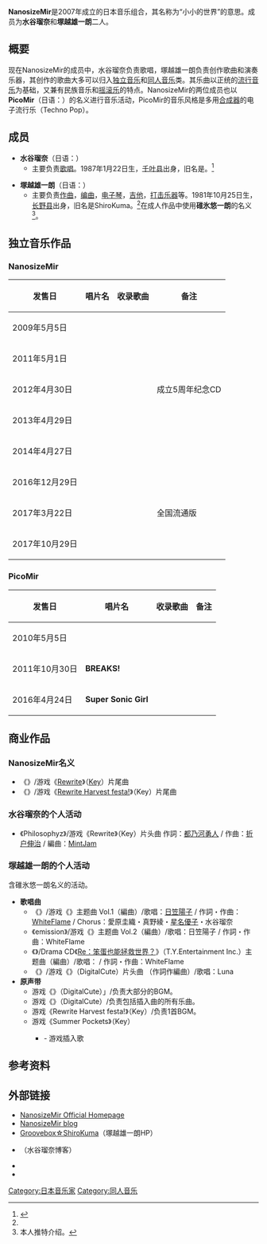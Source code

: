 {{Infobox Musician
| Name = NanosizeMir
| Background = group_or_band
| Origin = {{JPN}}
| Genre = [[流行音乐|流行音乐]]
| Years_active = 2007年 -
| URL = [http://nanosizemir.com NanosizeMir Official Homepage]
| Current_members = 水谷瑠奈<br/>塚越雄一朗

}}
'''NanosizeMir'''是2007年成立的日本音乐组合，其名称为“小小的世界”的意思。成员为'''水谷瑠奈'''和'''塚越雄一朗'''二人。

== 概要 ==
现在NanosizeMir的成员中，水谷瑠奈负责歌唱，塚越雄一朗负责创作歌曲和演奏乐器，其创作的歌曲大多可以归入[[独立音乐|独立音乐]]和[[同人音乐|同人音乐]]类。其乐曲以正统的[[流行_(音乐类型)|流行音乐]]为基础，又兼有民族音乐和[[摇滚乐|摇滚乐]]的特点。NanosizeMir的两位成员也以'''PicoMir'''（日语：{{lang|ja|ピコミール}}）的名义进行音乐活动，PicoMir的音乐风格是多用[[合成器|合成器]]的电子流行乐（Techno Pop）。

== 成员 ==
* '''水谷瑠奈'''（日语：{{lang|ja|水谷瑠奈}}）
** 主要负责[[歌唱|歌唱]]。1987年1月22日生，[[千叶县|千叶县]]出身，旧名是{{lang|ja|さくらまみ}}。<ref name=profile>{{Cite web|date=|url=http://nanosizemir.com/profile.html|title=NanosizeMirのProfileページ|publisher=|accessdate=2011-12-17|archive-url=https://web.archive.org/web/20120308142307/http://nanosizemir.com/profile.html|archive-date=2012-03-08|dead-url=yes}}</ref>

* '''塚越雄一朗'''（日语：{{lang|ja|塚越雄一朗}}）
** 主要负责[[作曲|作曲]]，[[编曲|编曲]]，[[电子琴|电子琴]]，[[吉他|吉他]]，[[打击乐器|打击乐器]]等。1981年10月25日生，[[长野县|长野县]]出身，旧名是ShiroKuma。<ref name=profile/>在成人作品中使用'''碓氷悠一朗'''的名义<ref>本人推特介绍。</ref>。

== 独立音乐作品 ==
=== NanosizeMir ===
{|class="wikitable" style="font-size:small"
|-
!发售日!!唱片名!!收录歌曲!!备注
|-
| 2009年5月5日
| {{lang|ja|'''小さなせかい'''}}
| <div class="NavFrame collapsed" style="clear:both;border:0;">
<div class="NavHead" style="text-align:left;"></div>
<div class="NavContent" style="text-align:left;">
{{lang|ja|
# オープニング<br/>
# 愛しき我が子よ<br/>
# 青空の記憶<br/>
# 採れたてトマトの唄<br/>
# 絶対視点<br/>
# 水谷瑠奈の憂鬱な一時<br/>
# ぱらぱっぱ現代<br/>
# 秋風吹く坂道で<br/>
# きみは風<br/>
# 小さなせかい<br/>
# 梅雨前線<br/>
# エンディング<br/>
# ???
}}
</div></div>
|
|-
| 2011年5月1日
| {{lang|ja|'''星ノ唄'''}}
| <div class="NavFrame collapsed" style="clear:both;border:0;">
<div class="NavHead" style="text-align:left;"></div>
<div class="NavContent" style="text-align:left;">
{{lang|ja|
# オープニング
# 星ノ唄
# すべての晴れ上がり
# 熱夏の台風
# 心のアクマ
# 親子兎とお空の月
# NanosizeMirのレコーディング日和
# ひとやすみ
# Dawn
# 僕らの宇宙旅行
# 流星
# エンディング
}}
</div></div>
|
|-
| 2012年4月30日
| {{lang|ja|'''ShiroKumaCollection'''}}
| <div class="NavFrame collapsed" style="clear:both;border:0;">
<div class="NavHead" style="text-align:left;"></div>
<div class="NavContent" style="text-align:left;">
{{lang|ja|
# LoveSong
# エキゾーストノートの果てに
# ペンギン、空を飛ぶ！？
# a piece of nature
# ◆◇forrest◇◆
# 降雪の丘
# ハイパーおやこどん（親子版）
# Sayonara☆TRANCE 2012
# flowed
# この小さな手で
}}
</div></div>
| 成立5周年纪念CD
|-
| 2013年4月29日
| {{lang|ja|'''蒼い障壁'''}}
| <div class="NavFrame collapsed" style="clear:both;border:0;">
<div class="NavHead" style="text-align:left;"></div>
<div class="NavContent" style="text-align:left;">
{{lang|ja|
# 蒼い障壁
# いつもトモダチ
# Tao,et Tulia - 不思議な声
# 蒼い障壁 InstrumentalVersion
# Tao,et Tulia - 不思議な声 InstrumentalVersion
# One InstrumentalVersion
}}
</div></div>
| 
|-
| 2014年4月27日
| {{lang|ja|'''始まりを告げる少女'''}}
| <div class="NavFrame collapsed" style="clear:both;border:0;">
<div class="NavHead" style="text-align:left;"></div>
<div class="NavContent" style="text-align:left;">
{{lang|ja|
# Prelude
# ある時、ある世界
# いつもトモダチ -なかよしVersion
# のばらの小路で
# 巣立ちの刻
# Tao,et Tullia
# 星屑纏う方舟
# 始まりを告げる少女
# 物語の終わりに　Postludium
# 風の便
# Postludium
}}
</div></div>
| 
|-
| 2016年12月29日
| rowspan="2"|{{lang|ja|'''NanosizeMir The Best'''}}
| rowspan="2"|<div class="NavFrame collapsed" style="clear:both;border:0;">
<div class="NavHead" style="text-align:left;"></div>
<div class="NavContent" style="text-align:left;">
{{lang|ja|
'''DISC1'''
# 蒼い障壁
# 青空の記憶
# すべての晴れ上がり
# ぱらぱっぱ現代
# 星ノ唄
# 始まりを告げる少女
# 小さなせかい
# 流星
# 風の便
# 小さなせかい -Refined Ver.-
# 青空の記憶 -Refined Ver.-
'''DISC2'''
# Tranceported Girl　feat.Miku
# 最新式お掃除ロボのうた
# ガンバレ☆おにいちゃん
# SKYGAZERS
# Super Sonic Girl
# ビットワールドのおひめさま
# フリッパー -Refined Ver.-
# Philosophyz -NanosizeMir Ver.-
# 闇の彼方へ -NanosizeMir Ver.-
# ささやかなはじまり -NanosizeMir Ver.-
}}
</div></div>
| 
|-
| 2017年3月22日
| 全国流通版
|-
|2017年10月29日
|{{lang|ja|'''輝跡'''}}
| <div class="NavFrame collapsed" style="clear:both;border:0;">
<div class="NavHead" style="text-align:left;"></div>
<div class="NavContent" style="text-align:left;">
{{lang|ja|
# Overture
# 幾何学と少年
# 深海のコスモリウム
# 純真うさぎ
# NanosizeMirの10周年
# 願いが叶う日
# 天宮のアスタリズム
# 祝福の歯車
# 閃光
# 届きますように
# Finale
}}
</div></div>
| 
|}

=== PicoMir ===
{|class=wikitable
|-
!发售日!!唱片名!!收录歌曲!!备注
|-
| 2010年5月5日
| {{lang|ja|'''虹色ジェットコースター'''}}
| <div class="NavFrame collapsed" style="clear:both;border:0;">
<div class="NavHead" style="text-align:left;"></div>
<div class="NavContent" style="text-align:left;">
{{lang|ja|
# フリッパー ～深海remix～
# 有りの侭、心の侭
# まわる
# Tranceported Girl feat.Miku
# Ride On Time
# 鬼さんこちら、手の鳴るほうへ feat.frayja
# ガンバレ☆おにいちゃん
# 雪のセレナーデ
# フラクタル
# 虹色ジェットコースター
# LUNA
# おやすみ
}}
</div></div>
|
|-
| 2011年10月30日
| '''BREAKS!'''
| <div class="NavFrame collapsed" style="clear:both;border:0;">
<div class="NavHead" style="text-align:left;"></div>
<div class="NavContent" style="text-align:left;">
{{lang|ja|
# 僕ら秘密探偵団
# Runaway
# ヒューマノイド彼女
# ビットワールドのおひめさま
# SKYGAZERS
}}
</div></div>
| 
|-
| 2016年4月24日
| '''Super Sonic Girl'''
| <div class="NavFrame collapsed" style="clear:both;border:0;">
<div class="NavHead" style="text-align:left;"></div>
<div class="NavContent" style="text-align:left;">
{{lang|ja|
# Solid State Soldier
# 君の瞳に恋してる！
# 最新式お掃除ロボのうた
# BE アグレッシブ！
# 傷痕
# いわないだけだよ
# Super Sonic Girl
# お菓子なおかしのユメの夢？
# 星のカケラ
}}
</div></div>
|
|}

== 商业作品 ==
=== NanosizeMir名义 ===
* 《{{lang|ja|闇の彼方へ}}》/游戏《[[Rewrite|Rewrite]]》（[[Key_(公司)|Key]]）片尾曲
* 《{{lang|ja|ささやかなはじまり}}》/游戏《[[Rewrite_Harvest_festa!|Rewrite Harvest festa!]]》（Key）片尾曲
=== 水谷瑠奈的个人活动 ===
* 《Philosophyz》/游戏《Rewrite》（Key）片头曲 作詞：[[都乃河勇人|都乃河勇人]] / 作曲：[[折户伸治|折户伸治]] / 編曲：[[MintJam|MintJam]]
=== 塚越雄一朗的个人活动 ===
含碓氷悠一朗名义的活动。
* '''歌唱曲'''
** 《{{lang|ja|ひかりをあつめて}}》/游戏《{{lang|ja|みんなの冒険大陸カナン}}》主题曲 Vol.1（編曲）/歌唱：[[日笠陽子|日笠陽子]] / 作詞・作曲：[[WhiteFlame|WhiteFlame]] / Chorus：愛原圭織・真野綾・[[星名優子|星名優子]]・水谷瑠奈
** 《emission》/游戏《{{lang|ja|みんなの冒険大陸カナン}}》主题曲 Vol.2（編曲）/歌唱：日笠陽子 / 作詞・作曲：WhiteFlame
** 《{{lang|ja|愛の唄}}》/Drama CD《[[Re：笨蛋也能拯救世界？|Re：笨蛋也能拯救世界？]]》（T.Y.Entertainment Inc.）主题曲（編曲）/歌唱：{{lang|ja|トゥライ}} / 作詞・作曲：WhiteFlame
** 《{{lang|ja|空とぶSuperCats}}》/游戏《{{lang|ja|それゆけ！ぶるにゃんマンHARDCORE!!!}}》（DigitalCute）片头曲 （作詞作編曲）/歌唱：Luna
* '''原声带'''
** 游戏《{{lang|ja|むすめーかー}}》（DigitalCute）」/负责大部分的BGM。
** 游戏《{{lang|ja|それゆけ！ぶるにゃんマンHARDCORE!!!}}》（DigitalCute）/负责包括插入曲的所有乐曲。
** 游戏《Rewrite Harvest festa!》（Key）/负责1首BGM。
**游戏《Summer Pockets》（Key）
***{{Lang|ja|「羽のゆりかご」}} - 游戏插入歌

== 参考资料 ==
{{reflist}}

== 外部链接 ==
* [http://nanosizemir.com NanosizeMir Official Homepage]{{Wayback|url=http://nanosizemir.com/ |date=20130729024757 }}
* [http://nanosizemir.seesaa.net/ NanosizeMir blog]{{Wayback|url=http://nanosizemir.seesaa.net/ |date=20131109145835 }}
* [http://groovebox-shirokuma.com/ Groovebox☆ShiroKuma]{{Wayback|url=http://groovebox-shirokuma.com/ |date=20120710022859 }}（塚越雄一朗HP）
* {{lang|ja|[http://blog.livedoor.jp/paru_taro/ 徒然なるままに]}}（水谷瑠奈博客）
* {{Twitter|runachi|水谷瑠奈}}
* {{Twitter|Tsukagoshi|塚越雄一朗}}

[[Category:日本音乐家|Category:日本音乐家]]
[[Category:同人音乐|Category:同人音乐]]